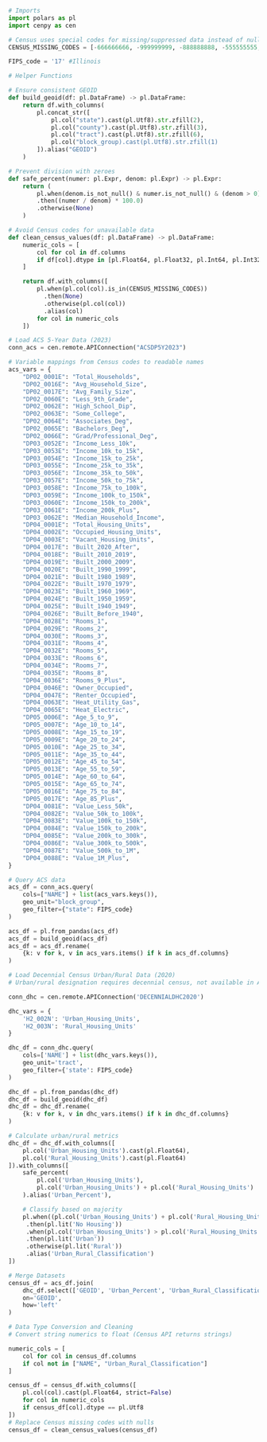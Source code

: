 ```python
# Imports
import polars as pl
import cenpy as cen

# Census uses special codes for missing/suppressed data instead of nulls
CENSUS_MISSING_CODES = [-666666666, -999999999, -888888888, -555555555, -222222222]

FIPS_code = '17' #Illinois

# Helper Functions

# Ensure consistent GEOID
def build_geoid(df: pl.DataFrame) -> pl.DataFrame:
    return df.with_columns(
        pl.concat_str([
            pl.col("state").cast(pl.Utf8).str.zfill(2),
            pl.col("county").cast(pl.Utf8).str.zfill(3),
            pl.col("tract").cast(pl.Utf8).str.zfill(6),
            pl.col("block_group).cast(pl.Utf8).str.zfill(1)
        ]).alias("GEOID")
    )

# Prevent division with zeroes
def safe_percent(numer: pl.Expr, denom: pl.Expr) -> pl.Expr:
    return (
        pl.when(denom.is_not_null() & numer.is_not_null() & (denom > 0))
        .then((numer / denom) * 100.0)
        .otherwise(None)
    )

# Avoid Census codes for unavailable data
def clean_census_values(df: pl.DataFrame) -> pl.DataFrame:
    numeric_cols = [
        col for col in df.columns
        if df[col].dtype in [pl.Float64, pl.Float32, pl.Int64, pl.Int32]
    ]

    return df.with_columns([
        pl.when(pl.col(col).is_in(CENSUS_MISSING_CODES))
          .then(None)
          .otherwise(pl.col(col))
          .alias(col)
        for col in numeric_cols
    ])

# Load ACS 5-Year Data (2023)
conn_acs = cen.remote.APIConnection("ACSDP5Y2023")

# Variable mappings from Census codes to readable names
acs_vars = {
    "DP02_0001E": "Total_Households",
    "DP02_0016E": "Avg_Household_Size",
    "DP02_0017E": "Avg_Family_Size",
    "DP02_0060E": "Less_9th_Grade",
    "DP02_0062E": "High_School_Dip",
    "DP02_0063E": "Some_College",
    "DP02_0064E": "Associates_Deg",
    "DP02_0065E": "Bachelors_Deg",
    "DP02_0066E": "Grad/Professional_Deg",
    "DP03_0052E": "Income_Less_10k",
    "DP03_0053E": "Income_10k_to_15k",
    "DP03_0054E": "Income_15k_to_25k",
    "DP03_0055E": "Income_25k_to_35k",
    "DP03_0056E": "Income_35k_to_50k",
    "DP03_0057E": "Income_50k_to_75k",
    "DP03_0058E": "Income_75k_to_100k",
    "DP03_0059E": "Income_100k_to_150k",
    "DP03_0060E": "Income_150k_to_200k",
    "DP03_0061E": "Income_200k_Plus",
    "DP03_0062E": "Median_Household_Income",
    "DP04_0001E": "Total_Housing_Units",
    "DP04_0002E": "Occupied_Housing_Units",
    "DP04_0003E": "Vacant_Housing_Units",
    "DP04_0017E": "Built_2020_After",
    "DP04_0018E": "Built_2010_2019",
    "DP04_0019E": "Built_2000_2009",
    "DP04_0020E": "Built_1990_1999",
    "DP04_0021E": "Built_1980_1989",
    "DP04_0022E": "Built_1970_1979",
    "DP04_0023E": "Built_1960_1969",
    "DP04_0024E": "Built_1950_1959",
    "DP04_0025E": "Built_1940_1949",
    "DP04_0026E": "Built_Before_1940",
    "DP04_0028E": "Rooms_1",
    "DP04_0029E": "Rooms_2",
    "DP04_0030E": "Rooms_3",
    "DP04_0031E": "Rooms_4",
    "DP04_0032E": "Rooms_5",
    "DP04_0033E": "Rooms_6",
    "DP04_0034E": "Rooms_7",
    "DP04_0035E": "Rooms_8",
    "DP04_0036E": "Rooms_9_Plus",
    "DP04_0046E": "Owner_Occupied",
    "DP04_0047E": "Renter_Occupied",
    "DP04_0063E": "Heat_Utility_Gas",
    "DP04_0065E": "Heat_Electric",
    "DP05_0006E": "Age_5_to_9",
    "DP05_0007E": "Age_10_to_14",
    "DP05_0008E": "Age_15_to_19",
    "DP05_0009E": "Age_20_to_24",
    "DP05_0010E": "Age_25_to_34",
    "DP05_0011E": "Age_35_to_44",
    "DP05_0012E": "Age_45_to_54",
    "DP05_0013E": "Age_55_to_59",
    "DP05_0014E": "Age_60_to_64",
    "DP05_0015E": "Age_65_to_74",
    "DP05_0016E": "Age_75_to_84",
    "DP05_0017E": "Age_85_Plus",
    "DP04_0081E": "Value_Less_50k",
    "DP04_0082E": "Value_50k_to_100k",
    "DP04_0083E": "Value_100k_to_150k",
    "DP04_0084E": "Value_150k_to_200k",
    "DP04_0085E": "Value_200k_to_300k",
    "DP04_0086E": "Value_300k_to_500k",
    "DP04_0087E": "Value_500k_to_1M",
    "DP04_0088E": "Value_1M_Plus",
}

# Query ACS data
acs_df = conn_acs.query(
    cols=["NAME"] + list(acs_vars.keys()),
    geo_unit="block_group",
    geo_filter={"state": FIPS_code}
)

acs_df = pl.from_pandas(acs_df)
acs_df = build_geoid(acs_df)
acs_df = acs_df.rename(
    {k: v for k, v in acs_vars.items() if k in acs_df.columns}
)

# Load Decennial Census Urban/Rural Data (2020)
# Urban/rural designation requires decennial census, not available in ACS

conn_dhc = cen.remote.APIConnection('DECENNIALDHC2020')

dhc_vars = {
    'H2_002N': 'Urban_Housing_Units',
    'H2_003N': 'Rural_Housing_Units'
}

dhc_df = conn_dhc.query(
    cols=['NAME'] + list(dhc_vars.keys()),
    geo_unit='tract',
    geo_filter={'state': FIPS_code}
)

dhc_df = pl.from_pandas(dhc_df)
dhc_df = build_geoid(dhc_df)
dhc_df = dhc_df.rename(
    {k: v for k, v in dhc_vars.items() if k in dhc_df.columns}
)

# Calculate urban/rural metrics
dhc_df = dhc_df.with_columns([
    pl.col('Urban_Housing_Units').cast(pl.Float64),
    pl.col('Rural_Housing_Units').cast(pl.Float64)
]).with_columns([
    safe_percent(
        pl.col('Urban_Housing_Units'),
        pl.col('Urban_Housing_Units') + pl.col('Rural_Housing_Units')
    ).alias('Urban_Percent'),

    # Classify based on majority
    pl.when((pl.col('Urban_Housing_Units') + pl.col('Rural_Housing_Units')) == 0)
     .then(pl.lit('No Housing'))
     .when(pl.col('Urban_Housing_Units') > pl.col('Rural_Housing_Units'))
     .then(pl.lit('Urban'))
     .otherwise(pl.lit('Rural'))
     .alias('Urban_Rural_Classification')
])

# Merge Datasets
census_df = acs_df.join(
    dhc_df.select(['GEOID', 'Urban_Percent', 'Urban_Rural_Classification']),
    on='GEOID',
    how='left'
)

# Data Type Conversion and Cleaning
# Convert string numerics to float (Census API returns strings)

numeric_cols = [
    col for col in census_df.columns
    if col not in ["NAME", "Urban_Rural_Classification"]
]

census_df = census_df.with_columns([
    pl.col(col).cast(pl.Float64, strict=False)
    for col in numeric_cols
    if census_df[col].dtype == pl.Utf8
])
# Replace Census missing codes with nulls
census_df = clean_census_values(census_df)
```
